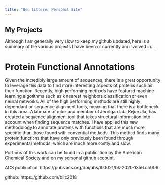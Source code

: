 ```yaml
---
title: "Ben Litterer Personal Site"
---
```


## My Projects ##

Although I am generally very slow to keep my github updated, here is a summary of the various projects I have been or currently am involved in... 

# Protein Functional Annotations #
Given the incredibly large amount of sequences, there is a great opportunity to leverage this data to find more interesting aspects of proteins such as their function. Recently, high performing methods have featured machine learning algorithms such as k nearest neighbors classification or even neural networks. All of the high performing methods are still highly dependant on sequence alignment tools, meaning that there is a bottleneck in this area. A labmate of mine and member of Jernigan lab, Kejue Jia, has created a sequence alignment tool that takes structural information into account when finding sequence matches. I have applied this new methodology to annotate proteins with functions that are much more specific than those found with convential methods. This method finds many protein functions that have only previously been found through experimental methods, which are much more costly and slow. 

Portions of this work can be found in a publication by the American Chemical Society and on my personal github account. 

ACS publication: https://pubs.acs.org/doi/abs/10.1021/bk-2020-1356.ch006

github: https://github.com/blitt2018 